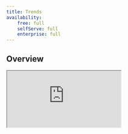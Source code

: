 ```yaml
---
title: Trends
availability:
    free: full
    selfServe: full
    enterprise: full
---
```




## Overview

<iframe
    src="https://www.youtube-nocookie.com/embed/2jQco8hEvTI?start=493"
    className="rounded shadow-xl order-2 md:order-3"
/>
<Caption>See trend insights in action in our demo video</Caption>

Trends are a type of [insight](/docs/product-analytics/insights) that enable you to plot data from people, events, and properties.

Trends are an incredibly powerful part of PostHog's analytics toolbox, and are useful for finding patterns in your data, as well as monitoring your product to ensure everything is running smoothly.

### What can you learn from trends?

-   Track how your metrics are changing over time.
-   Compare the usage of different features side-by-side.
-   Determine how a specific change affects usage or engagement with your product.
-   Identify long-term patterns or cycles in your usage.
-   Easily create cohorts of users based on when they performed events.
-   Analyze how the _properties of events_ vary over time using aggregation (sum, average, etc).

## Getting Started

#### Creating a new trend

Using the side menu, navigate to the [Product Analytics](https://us.posthog.com/insights) tab where you'll be able to see a list of all your saved insights. You can then create a new trends insight by clicking on the **New insight** button in the top right. By default, new insights will default to Trends.

You should now see a screen that looks like this

![new insight](../../images/docs/user-guides/trends/new-insight.png)

#### Adding events

Now that you've created a Trends insight, the next thing is select the events you would like to see. Click the dropdown to the right of the <div class="inline-flex items-center justify-center rounded-full border-2 font-semibold" style="width: 20px; height: 20px; border-color: rgb(29, 74, 255); color: rgb(29, 74, 255); background-color: rgba(29, 74, 255, 0.15);">A</div> icon.

![selecting our event](../../images/docs/user-guides/trends/select-event.png)

This dropdown allows you to search through all your [events](/docs/user-guides/events) and [actions](/docs/user-guides/actions) and pick which one you would like to plot data from.

By default, the total number of events (Total count) that occurred within a specific date range will be shown. If you'd like to see other metrics, such as 'Unique users' or 'DAU', check out the [event and property aggregation section](#event-and-property-aggregation).

#### Filtering events based on properties

Oftentimes, we don't want to see a graph of _all_ the events with a certain name, but we may only want to look at a subset of these events.

[Filters](#filtering-events) allow us to only plot data for a subset of events based on their properties. For example, we might only want to see `$pageview` events for a specific URL, or only see events from users within specific countries, which can all be done using filters!

To add a filter to an event series, click on the <FilterIcon /> icon next to the event name, and then click the 'Add filter' button.

This will bring up a dropdown where you can search through all event properties and choose the one you would like to filter based on. For this example, we'll choose the 'Device Type' event so that we can plot data only for Desktop users.

![a filter that only shows events from desktop users](../../images/docs/user-guides/trends/basic-filter.png)

Read more about filters in the [filtering events](#filtering-events) section.

#### Changing the time range

When you first create an insight, PostHog will default to only plotting data from the last 7 days. This is great for getting a short term snapshot or digging in deeply to a specific time period, but oftentimes you'll want to see how your metrics change over the long term.

This can be done using the [display options at the top of the chart](#changing-the-display-options) and setting the 'Date range' to `Last 90 days`.

> **Note: ** Setting a very large time scale may severely impact your query performance as the number of events can increase dramatically

![showing a chart over a longer date range (90 days)](../../images/docs/user-guides/trends/longer-date-range.png)

> ** Note: ** You may see a portion of the chart plotted as a dotted line, which simply means that data for that period is still being collected

#### Saving and editing a trend

Now that you have your insight set up, the last step is to give it a name and save it so you can view it later! To give the insight a name, click on the pencil icon next to the title, then click the 'Save' button.

If you ever want to go back and modify a trend, you can do so by clicking on its name in the [Product Analytics](https://us.posthog.com/insights) tab, and then clicking the 'Edit' button in the top right.

Now that you've mastered the basics of the trends insight, we'd encourage you to read through following sections to get a better idea of all the features that trends have to offer.

## Filtering events

PostHog offers powerful ways of filtering down events based on their properties. A single filter is composed of three different parts:

#### The property to filter based on

**Example: _(Current URL, Browser, etc)_**

This is the property that we want to filter based on. These properties can be:

-   Properties on the event itself
-   Properties on the person who sent the event
-   Properties on Groups that this event is a member of _(See [Group analytics](/docs/user-guides/group-analytics))_
-   Properties on sessions
-   Properties on [Cohorts](/docs/user-guides/cohorts) the user is a member of
-   Properties on the HTML element if an event was autocaptured

By default, the dropdown will only show properties that have been seen on a specific event before, but if you instead want to filter based on an unseen property, you can scroll all the way to the bottom of the list and click 'Show X properties that haven't been seen with this event'

#### The filter operation

**Example: _(equals, contains, etc)_**

This is what PostHog uses to compare the property value to determine whether an event passes the filter or not. Note that the options for this will change based on the type of the property you've selected (e.g. whether a property is a `Number` or `String`).

##### All operations

| Name                  | Description                                                                             |
| --------------------- | --------------------------------------------------------------------------------------- |
| = equals              | The property matches the value exactly and can contain multiple values to match against |
| ≠ doesn't equal       | The property _doesn't_ exactly match any of the values you provided                     |
| ∈ contains            | The property contains the value as a substring                                          |
| ∉ doesn't contain     | The property doesn't contain the values as a substring                                  |
| ~ matches regex       | The property matches a regex _(only available for strings)_                             |
| ≁ doesn't match regex | The property doesn't matches a regex _(only available for strings)_                     |
| > greater than        | The property is greater than a specific value _(only available for numeric properties)_ |
| &lt; less than        | The property is less than a specific value _(only available for numeric properties)_    |
| ✓ is set              | The property was not set on a specific event                                            |
| ✕ is not set          | The property has been set on a specific event                                           |

#### The comparison value

This is the value that PostHog will compare to the property using the operation you specified. If the operation returns true, then the event will be included in the insight, and if it returns false it will be excluded.
Some operations allow you to pass multiple values to compare against, in which case the event will be included if any of these values return true when compared.

#### Types of filters

Within trends there are two different ways of filtering down events:

#### Inline filters

![example inline filter](../../images/docs/user-guides/trends/inline-filter.png)

These filters apply to a specific series within a graph, and different series can have different inline filters.

> Currently, you can only combine inline filters with `AND` operations. If you want to include events that match _at least one_ of a group of filters, you can use [filter groups](#filter-groups)

#### Filter groups

Filter groups allow you to apply filters to **all series** within an insight. These filter groups are composed of a number of single filter, which are can be combined in the following two ways:

-   `AND` - Events have to match _every_ filter within the group
-   `OR` - Events only have to match _a single_ filter within the group

![example global filter](../../images/docs/user-guides/trends/filter-groups.png)

One thing to note about global filters: since they apply to all events within an insight, and these events may not share all their properties, global filters allow you to use any property that has been seen in _at least one_ of your events.
If you happen to create a filter that references a property that not all events have, events that do not contain this property will automatically fail the check and will be excluded by the filter.

#### Filtering internal and test users

The final option for filtering down events is using the option to filter out 'internal and test users'.
This option is useful for excluding events sent from local builds of your product, or by members of your team that you don't want to include in your analysis.

![filtering internal and test users turned on](../../images/docs/user-guides/trends/internal-and-test-users.png)

If you want to customize the filters that are used, you can click on the settings icon.

## Breaking down by properties

Breakdowns offer a way for you to split up your trends graph by the values of a certain property. This is a very powerful tool when analyzing a trend and trying to determine the cause of a change in one of your metrics.
Once you've selected a property to break down on, you should see your graph split into multiple lines, each one corresponding to a distinct value of that property.

![breaking down an insight by browser](../../images/docs/user-guides/trends/breakdown.png)

For readability, PostHog will only load the first 25 values of a breakdown when you first load an insight. You can manually load more values by clicking the 'Load more breakdown values' button.

![graph of an insight broken down by a property](../../images/docs/user-guides/trends/breakdown-graph.png)

> **Note: ** Currently, you're only able to breakdown an insight by a single property, but we're actively working on the ability to breakdown based on more than one property

#### Viewing totals for each breakdown value

If you're more interested in the total count of an event over a given time period, you can switch to either the [Value bar chart](#value-bar-chart) or [Table](#table) view to see the total number of events for each breakdown value.

![sample breakdown bar chart](../../images/docs/user-guides/trends/breakdown-bars.png)

#### Breaking down numerical values into bins

When breaking down based on a string value, your graph will be split up with separate series for _every distinct value_ of that property. This works well for text values, however when trying to analyze numeric or time properties,
this is often far too granular. As a solution, when breaking down a numeric property, you can select a number of 'Bins' to combine ranges of values into.

![breaking down into 10 bins](../../images/docs/user-guides/trends/breakdown-into-bins.png)

PostHog will then break up your events into the specified number of bins based on the distinct values of the property.
For example, if your property can take the values `20, 21, 22, ..., 40` and you split it up into `10` bins, it will break your events up into ranges of `20 - 22`, `22 - 24`, etc.

> Note that this aggregates all breakdown values, not just the top 25 ones, like it happens for non-numeric values

## Viewing individual users and cohorts

When viewing a trend, oftentimes you're interested in drilling down further into users who performed an event on a specific week or day.
With trends, this is as easy as clicking on a data point in a plot, which will open up a menu where you can view all the people who performed that event during the time period.

![all persons who performed an event](../../images/docs/user-guides/trends/persons.png)

From this menu, you can easily select a user or expand an event to see the properties that were sent, as well as using the 'Watch Recording' button to jump straight to the [recording](/docs/user-guides/recordings) for that user's session.

Using the 'Save as cohort' button in the bottom right, you can also quickly save this group of users to a [cohort](/docs/user-guides/cohorts) to perform further analysis.

## Event and property aggregation

Trends offer a number of different ways of aggregating events and properties. These options are incredibly powerful, and allow you to answer questions beyond just the total number of events.

Some questions you can answer with aggregation:

-   What is the average session duration of users on my site?
-   How many unique users have utilized a specified feature within the last month?
-   What is the 95th percentile in time spent loading?

#### Event aggregation

Event aggregation determines how the number of events within a certain period are calculated. In this case, the aggregation is done based on how events are grouped, so if events are grouped by 'Day', then all events on a given day will be aggregated based on the chosen method.

| Event aggregation          | Description                                                                                                                                                         |
| -------------------------- | ------------------------------------------------------------------------------------------------------------------------------------------------------------------- |
| Total count                | The total number of times this event was performed in a given period                                                                                                |
| Unique users               | The total number of unique users who have performed this event in a given period. _Example: If the same user performs an event twice, this will only count it as 1_ |
| Weekly active users (WAU)  | The total number of unique users who have performed this event within the last 7 days. This is a rolling count for each period, counting the previous 7 days        |
| Monthly active users (MAU) | The total number of unique users who have performed this event within the last 30 days. This is a rolling count for each period, counting the previous 30 days      |
| Unique sessions            | The total number of unique sessions within the given period where this event was performed                                                                          |
| Unique groups              | The total number of unique groups that performed these events within a period. See [this user guide on group analytics](/docs/user-guides/group-analytics) for more |

#### Property value aggregation

Property aggregation is an incredibly powerful part of trends insights which allow you to combine and plot the values of a property. Currently, property aggregation only works on properties with numerical values.

| Property aggregation | Description                                                                                            |
| -------------------- | ------------------------------------------------------------------------------------------------------ |
| Average              | The average value of a property                                                                        |
| Sum                  | The sum of values of a property                                                                        |
| Minimum              | The minimum value of a property                                                                        |
| Maximum              | The maximum value of a property                                                                        |
| Median               | The median of the distribution of property values                                                      |
| 90th percentile      | The 90th percentile of the distribution of values (90% of events have a property value less than this) |
| 95th percentile      | The 95th percentile of the distribution of values (95% of events have a property value less than this) |
| 99th percentile      | The 99th percentile of the distribution of values (99% of events have a property value less than this) |

## Adding multiple series

Trends support adding multiple series onto the same insight, each tracking a separate event. This is useful when comparing the usages of different events across the same time period.

![a sample with 3 graph series](../../images/docs/user-guides/trends/multiple-series.png)

To add a second series to a trend you can click the 'Add graph series' button, and then select the event you would like to plot from the dropdown.
Another option is clicking the <CopyIcon /> icon, which will duplicate that series along with its inline filters. This is helpful when you want to compare the same event with slightly different filters.

## Changing display options

Within a trends graph, there are a number of different options to tweak exactly how your data appears visually.

![display options](../../images/docs/user-guides/trends/display-options.png)

#### Changing the date range

The date range within a trend determines the absolute bounds for which events you want to include in your graph. Trends come with a number of basic time ranges, or you can choose a completely custom range by clicking the 'Custom fixed time period' option.

#### Changing how values are grouped

Changing the grouping will alter what PostHog considers to be a single 'Data point'. For example, when the grouping is set to 'Week', then each data point on the graph will be one week of events, aggregated using whichever [aggregation method](#event-and-property-aggregation) you've chosen.

#### Smoothing

When plotting time-series data, PostHog offers some methods for smoothing out excess variability in data. This is useful for identifying long-term patterns in very noisy data, or in data that fluctuates over a given time frame.
In general, the longer time frame that you choose to average over, the more aggressive the smoothing will be. The smoothing operation is done using a moving average over the selected number of days.

#### Comparing trends to a previous time period

The compare to previous time period option is a toggle that you can activate to overlay the data from a previous period onto the current period. In this case, the 'period' refers to whatever date you've chosen.
For example, if you've chosen to view the 'Last 30 days' of events, then turning on this option will display the events from the 30 days _before_ the date range you've chosen (60 days ago to 30 days ago).

#### Chart types

Trends offer a diverse number of chart types to change how your data is displayed.

##### Linear

![linear plot](../../images/docs/user-guides/trends/linear.png)

The **Linear** plot is the most basic type of trend plot and is a simple line-chart with time on the X-axis, and each data point corresponding to the grouping value you've chosen.

##### Cumulative

![cumulative plot](../../images/docs/user-guides/trends/cumulative.png)

The **Cumulative** plot displays a running tally of each series over the given interval.

##### Time (Bar Chart)

![time bar chart](../../images/docs/user-guides/trends/time-bar-chart.png)

The **Time** bar chart displays the value of a series over time. This plot shows the exact same information as the [linear chart](#linear), but in a slightly different visual manner.

##### Value (Bar Chart)

![value bar chart](../../images/docs/user-guides/trends/value.png)

The **Value** bar chart displays the total value of a series over the _entire date range_. This means that this type of plot has no option for grouping, as it doesn't display data over time.

> **Tip: ** Try using a [breakdown](#breaking-down-by-properties) in combination with this chart type to see a list of the top property values.

##### Table

![table chart](../../images/docs/user-guides/trends/table.png)

The **Table** chart displays the raw numerical values of a series over the _entire date range_. This plot shows the exact same information as the [value bar chart](#value-bar-chart), just in a different visual manner.

##### Pie

![pie chart](../../images/docs/user-guides/trends/pie.png)

The **Pie** chart displays the relative distribution of the values of different series or breakdowns over the _entire date range_.

##### World Map

![world map chart](../../images/docs/user-guides/trends/world-map.png)

The **World Map** chart displays values in an interactive map of the world, broken down by country code. This display option can't be selected if you're already breaking down by a property other than Country Code.

## Using formulas

One of the most powerful tools when creating a new trend is using custom formulas. Formulas are custom mathematical expressions that you can use to compare and combine the value of multiple series.

![formula map chart](../../images/docs/user-guides/trends/formula.png)

To add a formula, open the 'Advanced Options' dropdown and click the 'Add formula' button. Then within the input box, type out the expression you would like to evaluate.

This expression can contain any number of basic mathematical operators (+, -, \*, /) along with variables (`A`, `B`, `C`, ...) which correspond to the series with that letter.

For example, if you have two series A and B, then the formula A / B will plot the value of series A divided by the value of series B at each point in time.

> **Note: ** When using a formula, only one series will be displayed on the chart, which will show the output of the formula at each point in time.

## View source (Beta)

Insight filters follow a declarative format that you can view and edit. Open the insight editor by clicking on the `{}` icon next to the save insight button and you will see the source for the current insight configuration. Using this editor you can copy-and-paste complete or partial insights and understand what is going on under the hood. We admit this is a bit of a power user feature, but if you're so inclined you might even find it easier to edit insights this way.

![view insight configuration source](../../images/docs/user-guides/trends/insights-source.png)

Want more? Check our [full list of PostHog tutorials](/tutorials).
